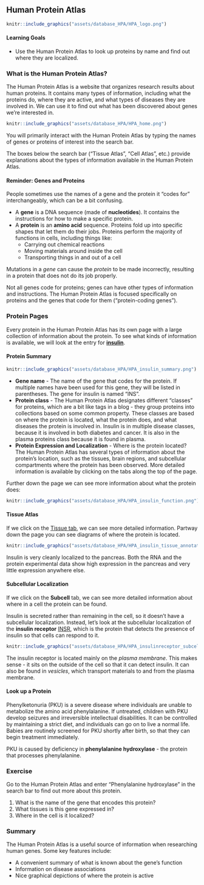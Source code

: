 ## Human Protein Atlas

```r
knitr::include_graphics("assets/database_HPA/HPA_logo.png")
```

#### Learning Goals {-}

- Use the Human Protein Atlas to look up proteins by name and find out where they are localized.

### What is the Human Protein Atlas?

The Human Protein Atlas is a website that organizes research results about human proteins.  It contains many types of information, including what the proteins do, where they are active, and what types of diseases they are involved in.  We can use it to find out what has been discovered about genes we’re interested in.

```r

knitr::include_graphics("assets/database_HPA/HPA_home.png")
```

You will primarily interact with the Human Protein Atlas by typing the names of genes or proteins of interest into the search bar.

The boxes below the search bar ("Tissue Atlas", "Cell Atlas", etc.) provide explanations about the types of information available in the Human Protein Atlas.

#### Reminder: Genes and Proteins {-}

People sometimes use the names of a gene and the protein it "codes for" interchangeably, which can be a bit confusing.

- A **gene** is a DNA sequence (made of **nucleotides**).  It contains the instructions for how to make a specific protein.
- A **protein** is an **amino acid** sequence.  Proteins fold up into specific shapes that let them do their jobs.  Proteins perform the majority of functions in cells, including things like:
    - Carrying out chemical reactions
    - Moving materials around inside the cell
    - Transporting things in and out of a cell

Mutations in a *gene* can cause the *protein* to be made incorrectly, resulting in a protein that does not do its job properly.

Not all genes code for proteins; genes can have other types of information and instructions.  The Human Protein Atlas is focused specifically on proteins and the genes that code for them ("protein-coding genes").

### Protein Pages

Every protein in the Human Protein Atlas has its own page with a large collection of information about the protein.  To see what kinds of information is available, we will look at the entry for [**insulin**](https://www.proteinatlas.org/ENSG00000254647-INS).

#### Protein Summary {-}

```r

knitr::include_graphics("assets/database_HPA/HPA_insulin_summary.png")
```

- **Gene name** - The name of the gene that codes for the protein.  If multiple names have been used for this gene, they will be listed in parentheses.  The gene for insulin is named "INS".
- **Protein class** - The Human Protein Atlas designates different "classes" for proteins, which are a bit like tags in a blog - they group proteins into collections based on some common property.  These classes are based on where the protein is located, what the protein does, and what diseases the protein is involved in.  Insulin is in multiple disease classes, because it is involved in both diabetes and cancer.  It is also in the plasma proteins class because it is found in plasma.
- **Protein Expression and Localization** - Where is the protein located? The Human Protein Atlas has several types of information about the protein’s location, such as the tissues, brain regions, and subcellular compartments where the protein has been observed.  More detailed information is available by clicking on the tabs along the top of the page.


Further down the page we can see more information about what the protein does:

```r

knitr::include_graphics("assets/database_HPA/HPA_insulin_function.png")
```


#### Tissue Atlas {-}

If we click on the [Tissue tab](https://www.proteinatlas.org/ENSG00000254647-INS/tissue), we can see more detailed information.  Partway down the page you can see diagrams of where the protein is located.

```r

knitr::include_graphics("assets/database_HPA/HPA_insulin_tissue_annotated.png")
```

Insulin is very cleanly localized to the pancreas.  Both the RNA and the protein experimental data show high expression in the pancreas and very little expression anywhere else.

#### Subcellular Localization  {-}

If we click on the **Subcell** tab, we can see more detailed information about where in a cell the protein can be found.

Insulin is secreted rather than remaining in the cell, so it doesn't have a subcellular localization.  Instead, let's look at the subcellular localization of the **insulin receptor** [INSR](https://www.proteinatlas.org/ENSG00000171105-INSR/subcellular), which is the protein that detects the presence of insulin so that cells can respond to it.

```r

knitr::include_graphics("assets/database_HPA/HPA_insulinreceptor_subcell_annotated.png")
```

The insulin receptor is located mainly on the *plasma membrane*.  This makes sense - it sits on the outside of the cell so that it can detect insulin.  It can also be found in *vesicles*, which transport materials to and from the plasma membrane.

#### Look up a Protein {-}

Phenylketonuria (PKU) is a severe disease where individuals are unable to metabolize the amino acid phenylalanine.  If untreated, children with PKU develop seizures and irreversible intellectual disabilities.  It can be controlled by maintaining a strict diet, and individuals can go on to live a normal life.  Babies are routinely screened for PKU shortly after birth, so that they can begin treatment immediately.

PKU is caused by deficiency in **phenylalanine hydroxylase** - the protein that processes phenylalanine.

:::{.reflection}
### Exercise {- .unlisted}

Go to the Human Protein Atlas and enter "Phenylalanine hydroxylase" in the search bar to find out more about this protein.

1. What is the name of the gene that encodes this protein?
1. What tissues is this gene expressed in?
1. Where in the cell is it localized?
:::

### Summary

The Human Protein Atlas is a useful source of information when researching human genes.  Some key features include:

- A convenient summary of what is known about the gene's function
- Information on disease associations
- Nice graphical depictions of where the protein is active
